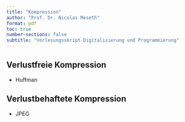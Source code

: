 ```yaml
---
title: "Kompression"
author: "Prof. Dr. Nicolas Meseth"
format: pdf
toc: true
number-sections: false
subtitle: "Vorlesungsskript Digitalisierung und Programmierung"
---
```


## Verlustfreie Kompression

-   Huffman


## Verlustbehaftete Kompression

-   JPEG


